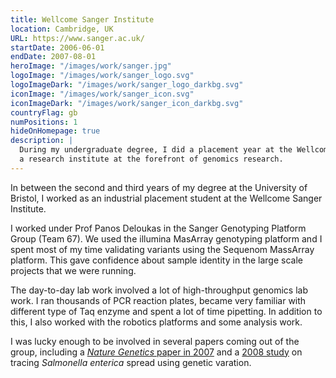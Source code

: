```yaml
---
title: Wellcome Sanger Institute
location: Cambridge, UK
URL: https://www.sanger.ac.uk/
startDate: 2006-06-01
endDate: 2007-08-01
heroImage: "/images/work/sanger.jpg"
logoImage: "/images/work/sanger_logo.svg"
logoImageDark: "/images/work/sanger_logo_darkbg.svg"
iconImage: "/images/work/sanger_icon.svg"
iconImageDark: "/images/work/sanger_icon_darkbg.svg"
countryFlag: gb
numPositions: 1
hideOnHomepage: true
description: |
  During my undergraduate degree, I did a placement year at the Wellcome Sanger Institute:
  a research institute at the forefront of genomics research.
---
```


In between the second and third years of my degree at the University of Bristol,
I worked as an industrial placement student at the Wellcome Sanger Institute.

I worked under Prof Panos Deloukas in the Sanger Genotyping Platform Group (Team 67).
We used the illumina MasArray genotyping platform and I spent most of my time
validating variants using the Sequenom MassArray platform.
This gave confidence about sample identity in the large scale projects that we were running.

The day-to-day lab work involved a lot of high-throughput genomics lab work.
I ran thousands of PCR reaction plates, became very familiar with different type of Taq enzyme
and spent a lot of time pipetting.
In addition to this, I also worked with the robotics platforms and some analysis work.

I was lucky enough to be involved in several papers coming out of the group,
including a [_Nature Genetics_ paper in 2007](/publications/2008/fisher-nature-genetics)
and a [2008 study](/publications/2008/baker-journal-of-clinical-microbiology)
on tracing _Salmonella enterica_ spread using genetic varation.
